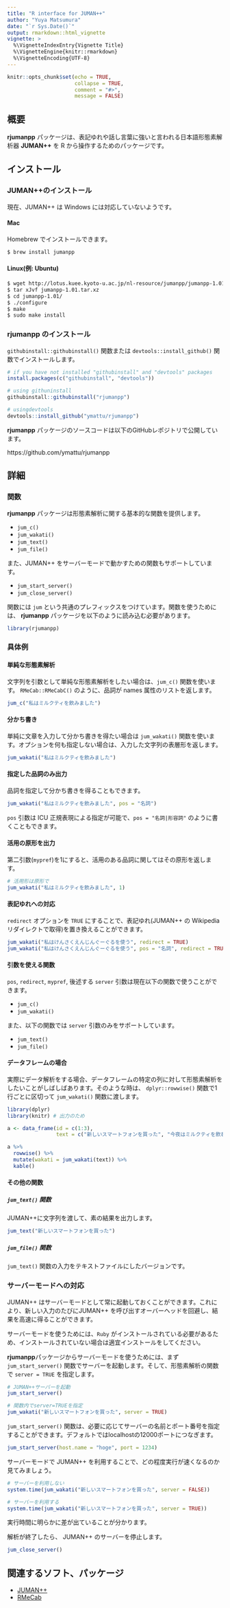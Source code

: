 ```yaml
---
title: "R interface for JUMAN++"
author: "Yuya Matsumura"
date: "`r Sys.Date()`"
output: rmarkdown::html_vignette
vignette: >
  %\VignetteIndexEntry{Vignette Title}
  %\VignetteEngine{knitr::rmarkdown}
  %\VignetteEncoding{UTF-8}
---
```


```r
knitr::opts_chunk$set(echo = TRUE,
                      collapse = TRUE,
                      comment = "#>",
                      message = FALSE)
```

## 概要
**rjumanpp** パッケージは、表記ゆれや話し言葉に強いと言われる日本語形態素解析器 **JUMAN++** を R から操作するためのパッケージです。

## インストール
### JUMAN++のインストール
現在、JUMAN++ は Windows には対応していないようです。

#### Mac
Homebrew でインストールできます。

```bash
$ brew install jumanpp
```

#### Linux(例: Ubuntu)

```bash
$ wget http://lotus.kuee.kyoto-u.ac.jp/nl-resource/jumanpp/jumanpp-1.01.tar.xz
$ tar xJvf jumanpp-1.01.tar.xz
$ cd jumanpp-1.01/
$ ./configure
$ make
$ sudo make install
```

### **rjumanpp** のインストール
`githubinstall::githubinstall()` 関数または `devtools::install_github()` 関数でインストールします。
```r
# if you have not installed "githubinstall" and "devtools" packages
install.packages(c("githubinstall", "devtools"))

# using githuninstall
githubinstall::githubinstall("rjumanpp")

# usingdevtools
devtools::install_github("ymattu/rjumanpp")
```

**rjumanpp** パッケージのソースコードは以下のGitHubレポジトリで公開しています。

https://github.com/ymattu/rjumanpp

## 詳細
### 関数
**rjumanpp** パッケージは形態素解析に関する基本的な関数を提供します。

- `jum_c()`
- `jum_wakati()`
- `jum_text()`
- `jum_file()`

また、JUMAN++ をサーバーモードで動かすための関数もサポートしています。

- `jum_start_server()`
- `jum_close_server()`

関数には `jum` という共通のプレフィックスをつけています。関数を使うためには、 **rjumanpp** パッケージを以下のように読み込む必要があります。

```r
library(rjumanpp)
```

### 具体例
#### 単純な形態素解析
文字列を引数として単純な形態素解析をしたい場合は、`jum_c()` 関数を使います。 `RMeCab::RMeCabC()` のように、品詞が names 属性のリストを返します。
```r
jum_c("私はミルクティを飲みました")
```

#### 分かち書き
単純に文章を入力して分かち書きを得たい場合は `jum_wakati()` 関数を使います。オプションを何も指定しない場合は、入力した文字列の表層形を返します。
```r
jum_wakati("私はミルクティを飲みました")
```

#### 指定した品詞のみ出力
品詞を指定して分かち書きを得ることもできます。
```r
jum_wakati("私はミルクティを飲みました", pos = "名詞")
```

`pos` 引数は ICU 正規表現による指定が可能で、`pos = "名詞|形容詞"` のように書くこともできます。

#### 活用の原形を出力
第二引数(`mypref`)を1にすると、活用のある品詞に関してはその原形を返します。

```r
# 活用形は原形で
jum_wakati("私はミルクティを飲みました", 1)
```

#### 表記ゆれへの対応
`redirect` オプションを `TRUE` にすることで、表記ゆれ(JUMAN++ の Wikipedia リダイレクトで取得)を置き換えることができます。

```r
jum_wakati("私はけんさくえんじんぐーぐるを使う", redirect = TRUE)
jum_wakati("私はけんさくえんじんぐーぐるを使う", pos = "名詞", redirect = TRUE)
```

#### 引数を使える関数
`pos`, `redirect`, `mypref`, 後述する `server` 引数は現在以下の関数で使うことができます。

- `jum_c()`
- `jum_wakati()`

また、以下の関数では `server` 引数のみをサポートしています。

- `jum_text()`
- `jum_file()`

#### データフレームの場合
実際にデータ解析をする場合、データフレームの特定の列に対して形態素解析をしたいことがしばしばあります。そのような時は、 `dplyr::rowwise()` 関数で1行ごとに区切って `jum_wakati()`  関数に渡します。

```R
library(dplyr)
library(knitr) # 出力のため

a <- data_frame(id = c(1:3),
                text = c("新しいスマートフォンを買った", "今夜はミルクティを飲む", "私には外国人参政権がある"))

a %>%
  rowwise() %>%
  mutate(wakati = jum_wakati(text)) %>%
  kable()
```

#### その他の関数
##### `jum_text()` 関数
JUMAN++に文字列を渡して、素の結果を出力します。

```r
jum_text("新しいスマートフォンを買った")
```

##### `jum_file()` 関数
`jum_text()` 関数の入力をテキストファイルにしたバージョンです。

### サーバーモードへの対応
JUMAN++ はサーバーモードとして常に起動しておくことができます。これにより、新しい入力のたびにJUMAN++ を呼び出すオーバーヘッドを回避し、結果を高速に得ることができます。

サーバーモードを使うためには、`Ruby` がインストールされている必要があるため、インストールされていない場合は適宜インストールをしてください。

**rjumanpp**パッケージからサーバーモードを使うためには、まず `jum_start_server()` 関数でサーバーを起動します。そして、形態素解析の関数で `server = TRUE` を指定します。

```r
# JUMAN++サーバーを起動
jum_start_server()

# 関数内でserver=TRUEを指定
jum_wakati("新しいスマートフォンを買った", server = TRUE)
```

`jum_start_server()` 関数は、必要に応じてサーバーの名前とポート番号を指定することができます。デフォルトではlocalhostの12000ポートにつなぎます。
```r
jum_start_server(host.name = "hoge", port = 1234)
```

サーバーモードで JUMAN++ を利用することで、どの程度実行が速くなるのか見てみましょう。

```r
# サーバーを利用しない
system.time(jum_wakati("新しいスマートフォンを買った", server = FALSE))

# サーバーを利用する
system.time(jum_wakati("新しいスマートフォンを買った", server = TRUE))
```

実行時間に明らかに差が出ていることが分かります。

解析が終了したら、 JUMAN++ のサーバーを停止します。
```r
jum_close_server()
```

## 関連するソフト、パッケージ
- [JUMAN++](http://nlp.ist.i.kyoto-u.ac.jp/?JUMAN%2B%2B)
- [RMeCab](http://rmecab.jp/wiki/index.php?RMeCab)
